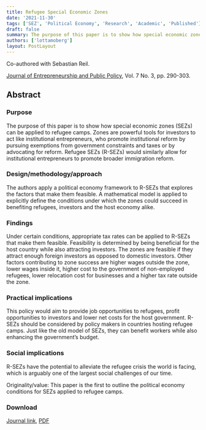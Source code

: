 ```yaml
---
title: Refugee Special Economic Zones
date: '2021-11-30'
tags: ['SEZ', 'Political Economy', 'Research', 'Academic', 'Published']
draft: false
summary: The purpose of this paper is to show how special economic zones (SEZs) can be applied to refugee camps. Zones are powerful tools for investors to act like institutional entrepreneurs, who promote institutional reform by pursuing exemptions from government constraints and taxes or by advocating for reform. Refugee SEZs (R-SEZs) would similarly allow for institutional entrepreneurs to promote broader immigration reform.
authors: ['lottamoberg']
layout: PostLayout
---
```

Co-authored with Sebastian Reil.

[Journal of Entrepreneurship and Public Policy](https://www.emerald.com/insight/publication/issn/2045-2101), Vol. 7 No. 3, pp. 290-303.

## Abstract

### Purpose

The purpose of this paper is to show how special economic zones (SEZs) can be applied to refugee camps. Zones are powerful tools for investors to act like institutional entrepreneurs, who promote institutional reform by pursuing exemptions from government constraints and taxes or by advocating for reform. Refugee SEZs (R-SEZs) would similarly allow for institutional entrepreneurs to promote broader immigration reform.

### Design/methodology/approach

The authors apply a political economy framework to R-SEZs that explores the factors that make them feasible. A mathematical model is applied to explicitly define the conditions under which the zones could succeed in benefiting refugees, investors and the host economy alike.

### Findings

Under certain conditions, appropriate tax rates can be applied to R-SEZs that make them feasible. Feasibility is determined by being beneficial for the host country while also attracting investors. The zones are feasible if they attract enough foreign investors as opposed to domestic investors. Other factors contributing to zone success are higher wages outside the zone, lower wages inside it, higher cost to the government of non-employed refugees, lower relocation cost for businesses and a higher tax rate outside the zone.

### Practical implications

This policy would aim to provide job opportunities to refugees, profit opportunities to investors and lower net costs for the host government. R-SEZs should be considered by policy makers in countries hosting refugee camps. Just like the old model of SEZs, they can benefit workers while also enhancing the government’s budget.

### Social implications

R-SEZs have the potential to alleviate the refugee crisis the world is facing, which is arguably one of the largest social challenges of our time.

Originality/value: This paper is the first to outline the political economy conditions for SEZs applied to refugee camps.

### Download

[Journal link](https://www.emerald.com/insight/content/doi/10.1108/JEPP-D-18-00030/full/html), [PDF](https://github.com/Lottamob/research/blob/31e5158c43b473ba2294e5cd8db071c1d4ef84a9/Moberg%20Reil%202018%20Refugee%20Special%20Economic%20Zones.pdf)
